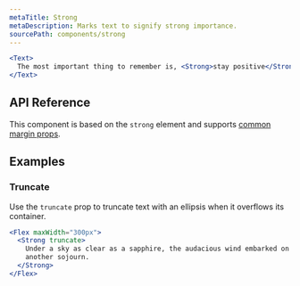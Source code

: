 ```yaml
---
metaTitle: Strong
metaDescription: Marks text to signify strong importance.
sourcePath: components/strong
---
```


```jsx live=true
<Text>
  The most important thing to remember is, <Strong>stay positive</Strong>.
</Text>
```

## API Reference

This component is based on the `strong` element and supports [common margin props](/themes/docs/overview/layout#margin-props).

<ThemesPropsTable defs="strongPropDefs" />

## Examples

### Truncate

Use the `truncate` prop to truncate text with an ellipsis when it overflows its container.

```jsx live=true line=2
<Flex maxWidth="300px">
  <Strong truncate>
    Under a sky as clear as a sapphire, the audacious wind embarked on yet
    another sojourn.
  </Strong>
</Flex>
```
